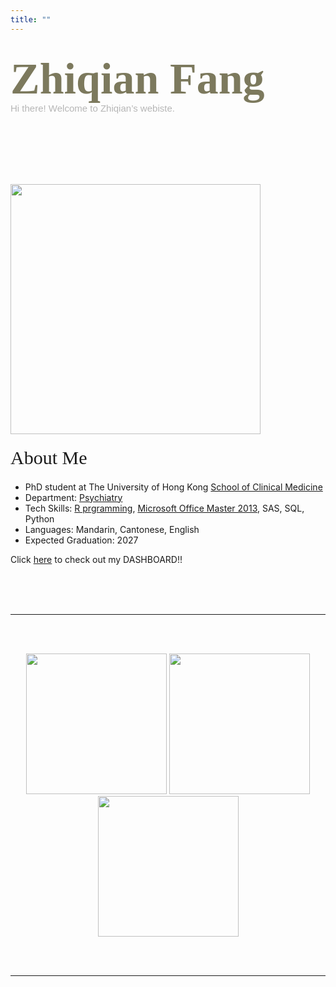 ```yaml
---
title: ""
---
```


<br/><br/>
<span style="color: #7c795d; font-family: 'Snell Roundhand', cursive; font-size: 70px; font-weight: bold; line-height: 48px; margin: 0;">Zhiqian Fang</span>


<span style="color: #B6B6B6; font-family: 'Optima', sans-serif; font-size: 15px; font-weight: 300;">Hi there! Welcome to Zhiqian's webiste.</span>


</script>
<br/><br/><br/><br/>
<div class="row">
<div class="col-xs-12 col-sm-5 text-center">
<br/>
<img src="images/mypic.jpg" style="width:400px;" align = "top"/> 
</div>
<div class="col-xs-12 col-sm-7">
<span style="font-family: 'Apple Chancery', cursive; font-size: 30px; font-weight: normal; line-height: 48px; margin: 0;"> About Me </span>


* PhD student at The University of Hong Kong [School of Clinical Medicine](https://www.mailman.columbia.edu/)
* Department: [Psychiatry](https://www.psychiatry.hku.hk/)
* Tech Skills: [R prgramming](http://github.com/catherinefzq/), [Microsoft Office Master 2013](https://www.youracclaim.com/badges/9dcb8605-e247-4e8d-b32f-8aba976b3bb5/linked_in_profile), SAS, SQL, Python
* Languages: Mandarin, Cantonese, English
* Expected Graduation: 2027


Click [here](flexdashboard.html) to check out my DASHBOARD!!

</div>
</div>


<br/><br/><br/>

***

<br/><br/>

<center>
<div class="scroll">
<img src="images/graduation.jpeg" style="height:225px;"/>
<img src="images/lake.jpg" style="height: 225px;"/>
<img src="images/luguhu.jpg"  style="height:225px;"/></div>
</center>

<br/><br/>

***
<br/><br/>